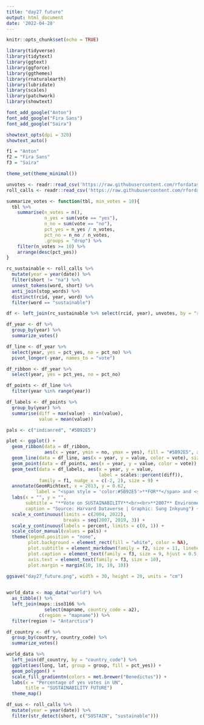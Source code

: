 ```yaml
---
title: "day27 future"
output: html_document
date: '2022-04-28'
---
```


```r
knitr::opts_chunk$set(echo = TRUE)
```

```r
library(tidyverse)
library(tidytext)
library(ggtext)
library(ggforce)
library(ggthemes)
library(rnaturalearth)
library(lubridate)
library(scales)
library(patchwork)
library(showtext)

font_add_google("Anton")
font_add_google("Fira Sans")
font_add_google("Saira")

showtext_opts(dpi = 320)
showtext_auto()

f1 = "Anton"
f2 = "Fira Sans"
f3 = "Saira"

theme_set(theme_minimal())
```

```r
unvotes <- readr::read_csv('https://raw.githubusercontent.com/rfordatascience/tidytuesday/master/data/2021/2021-03-23/unvotes.csv')
roll_calls <- readr::read_csv('https://raw.githubusercontent.com/rfordatascience/tidytuesday/master/data/2021/2021-03-23/roll_calls.csv')

summarize_votes <- function(tbl, min_votes = 10){
  tbl %>% 
    summarise(n_votes = n(),
              n_yes = sum(vote == "yes"),
              n_no = sum(vote == "no"),
              pct_yes = n_yes / n_votes,
              pct_no = n_no / n_votes,
              .groups = "drop") %>% 
    filter(n_votes >= 10) %>% 
    arrange(desc(pct_yes))
}

rc_sustainable <- roll_calls %>% 
  mutate(year = year(date)) %>% 
  filter(short != "na") %>% 
  unnest_tokens(word, short) %>% 
  anti_join(stop_words) %>% 
  distinct(rcid, year, word) %>% 
  filter(word == "sustainable")
```

```r
df <- left_join(rc_sustainable %>% select(rcid, year), unvotes, by = "rcid")

df_year <- df %>% 
  group_by(year) %>% 
  summarize_votes()

df_line <- df_year %>% 
  select(year, yes = pct_yes, no = pct_no) %>% 
  pivot_longer(-year, names_to = "vote") 

df_ribbon <- df_year %>% 
  select(year, yes = pct_yes, no = pct_no)

df_points <- df_line %>% 
  filter(year %in% range(year))

df_labels <- df_points %>% 
  group_by(year) %>% 
  summarise(diff = max(value) - min(value),
            value = mean(value))

pals <- c("indianred", "#5B92E5")

plot <- ggplot() +
  geom_ribbon(data = df_ribbon, 
              aes(x = year, ymin = no, ymax = yes), fill = "#5B92E5", alpha = 0.3) +
  geom_line(data = df_line, aes(x = year, y = value, color = vote), size = 2, show.legend = FALSE) +
  geom_point(data = df_points, aes(x = year, y = value, color = vote)) +
  geom_text(data = df_labels, aes(x = year, y = value,
                                  label = scales::percent(diff)),
            family = f1, nudge_x = c(-2, 2), size = 9) +
  annotate(GeomRichtext, x = 2013, y = 0.62, 
           label = "<span style = 'color:#5B92E5'>**FOR**</span> and <span style = 'color:indianred'>**AGAINST**</span><br>**SUSTAINABLE** Issues in the UN Votes", hjust = 0.5, vjust = 1, size = 11, family = f1, label.color = NA, fill = NA) +
  labs(x = "", y = "",
       subtitle = "**Vote on SUSTAINABILITY**<br><br>**2007** Environment, Sustainable Development<br>**2008-2012** Sustainable Development<br>**2013-2015** *NO VOTES* <br>**2016, 2018** Entrepreneurship for sustainable development<br>**2017** Ensuring access to affordable, reliable, sustainable and modern energy for all<br>**2017, 2019** Agricultural technology for sustainable development<br>**2017** Culture and sustainable development",
       caption = "Source: Harvard Dataverse | Graphic: Sung Inkyung") +
  scale_x_continuous(limits = c(2004, 2022),
                     breaks = seq(2007, 2019, 3)) +
  scale_y_continuous(labels = percent, limits = c(0, 1)) +
  scale_color_manual(values = pals) +
  theme(legend.position = "none",
        plot.background = element_rect(fill = "white", color = NA),
        plot.subtitle = element_markdown(family = f2, size = 11, lineheight = 1.1,  margin = margin(b = 15)),
        plot.caption = element_text(family = f3, size = 9, hjust = 0.5, margin = margin(t = 20)),
        axis.text = element_text(family = f3, size = 10),
        plot.margin = margin(10, 10, 10, 10))

ggsave("day27_future.png", width = 30, height = 20, units = "cm")
  
```

```r
world_data <- map_data("world") %>% 
  as_tibble() %>% 
  left_join(maps::iso3166 %>% 
              select(mapname, country_code = a2),
            c(region = "mapname")) %>% 
  filter(region != "Antarctica")

df_country <- df %>% 
  group_by(country, country_code) %>% 
  summarize_votes()

world_data %>% 
  left_join(df_country, by = "country_code") %>% 
  ggplot(aes(long, lat, group = group, fill = pct_yes)) +
  geom_polygon() +
  scale_fill_gradientn(colors = met.brewer("Benedictus")) +
  labs(x = "Percentage of yes votes in UN",
       title = "SUSTAINABILITY FUTURE")
  theme_map()
```

```r
df_sus <- roll_calls %>% 
  mutate(year = year(date)) %>% 
  filter(str_detect(short, c("SUSTAIN", "sustainable"))) 
```


